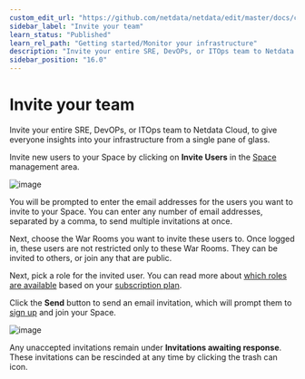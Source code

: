 ```yaml
---
custom_edit_url: "https://github.com/netdata/netdata/edit/master/docs/cloud/manage/invite-your-team.md"
sidebar_label: "Invite your team"
learn_status: "Published"
learn_rel_path: "Getting started/Monitor your infrastructure"
description: "Invite your entire SRE, DevOPs, or ITOps team to Netdata Cloud to give everyone insights into yourinfrastructure from a single pane of glass."
sidebar_position: "16.0"
---
```

# Invite your team

Invite your entire SRE, DevOPs, or ITOps team to Netdata Cloud, to give everyone insights into your infrastructure from a single pane of glass.

Invite new users to your Space by clicking on **Invite Users** in
the [Space](/docs/getting-started/monitor-your-infrastructure/spaces) management area.

![image](https://user-images.githubusercontent.com/70198089/227887469-e46bad55-ef5d-441a-83a5-dcc2af038678.png)


You will be prompted to enter the email addresses for the users you want to invite to your Space. You can enter any number of email addresses, separated by a comma, to send multiple invitations at once.

Next, choose the War Rooms you want to invite these users to. Once logged in, these users are not restricted only to
these War Rooms. They can be invited to others, or join any that are public.

Next, pick a role for the invited user. You can read more about [which roles are available](/docs/deployment-in-production/secure-your-nodes/role-based-access-model#what-roles-are-available) based on your [subscription plan](/docs/getting-started/monitor-your-infrastructure/netdata-plans).

Click the **Send** button to send an email invitation, which will prompt them
to [sign up](/docs/getting-started/monitor-your-infrastructure/sign-in-with-email-google-or-github) and join your Space.

![image](https://user-images.githubusercontent.com/70198089/227888899-8511081b-0157-4e22-81d9-898cc464dcb0.png)

Any unaccepted invitations remain under **Invitations awaiting response**. These invitations can be rescinded at any
time by clicking the trash can icon.
